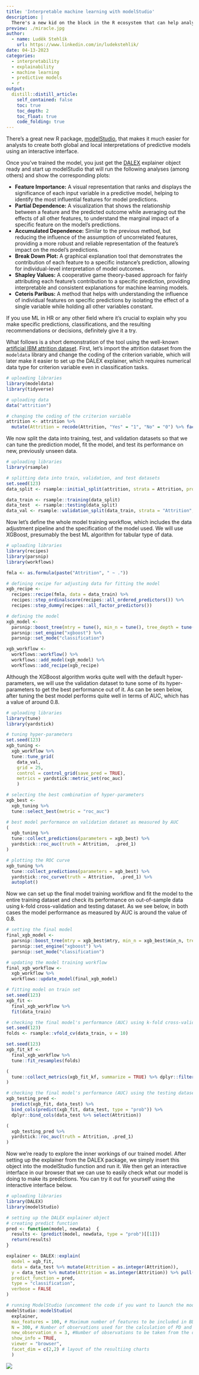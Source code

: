 ```yaml
---
title: 'Interpretable machine learning with modelStudio'
description: |
  There's a new kid on the block in the R ecosystem that can help analysts understand the behavior of their ML models.
preview: ./miracle.jpg
author:
  - name: Luděk Stehlík
    url: https://www.linkedin.com/in/ludekstehlik/
date: 04-13-2023
categories:
  - interpretability
  - explainability
  - machine learning
  - predictive models
  - r
output:
  distill::distill_article:
    self_contained: false
    toc: true
    toc_depth: 2
    toc_float: true
    code_folding: true
---
```


There's a great new R package, [modelStudio](https://cran.r-project.org/web/packages/modelStudio/index.html), that makes it much easier for analysts to create both global and local interpretations of predictive models using an interactive interface.

Once you've trained the model, you just get the [DALEX](https://cran.r-project.org/web/packages/DALEX/index.html) explainer object ready and start up modelStudio that will run the following analyses (among others) and show the corresponding plots:

* **Feature Importance:** A visual representation that ranks and displays the significance of each input variable in a predictive model, helping to identify the most influential features for model predictions.
* **Partial Dependence:** A visualization that shows the relationship between a feature and the predicted outcome while averaging out the effects of all other features, to understand the marginal impact of a specific feature on the model's predictions.
* **Accumulated Dependence:** Similar to the previous method, but reducing the influence of the assumption of uncorrelated features, providing a more robust and reliable representation of the feature's impact on the model's predictions.
* **Break Down Plot:** A graphical explanation tool that demonstrates the contribution of each feature to a specific instance's prediction, allowing for individual-level interpretation of model outcomes.
* **Shapley Values:** A cooperative game theory-based approach for fairly attributing each feature's contribution to a specific prediction, providing interpretable and consistent explanations for machine learning models.
* **Ceteris Paribus:** A method that helps with understanding the influence of individual features on specific predictions by isolating the effect of a single variable while holding all other variables constant.

If you use ML in HR or any other field where it's crucial to explain why you make specific predictions, classifications, and the resulting recommendations or decisions, definitely give it a try.

What follows is a short demonstration of the tool using the well-known [artificial IBM attrition dataset](https://www.kaggle.com/datasets/pavansubhasht/ibm-hr-analytics-attrition-dataset). First, let's import the attrition dataset from the `modeldata` library and change the coding of the criterion variable, which will later make it easier to set up the DALEX explainer, which requires numerical data type for criterion variable even in classification tasks.    

```r

# uploading libraries
library(modeldata)
library(tidyverse)

# uploading data
data("attrition")

# changing the coding of the criterion variable
attrition <- attrition %>%
  mutate(Attrition = recode(Attrition, "Yes" = "1", "No" = "0") %>% factor(levels = c("1", "0")))

```

We now split the data into training, test, and validation datasets so that we can tune the prediction model, fit the model, and test its performance on new, previously unseen data.

```r

# uploading libraries
library(rsample)

# splitting data into train, validation, and test datasets
set.seed(123)
data_split <- rsample::initial_split(attrition, strata = Attrition, prop = 0.8)

data_train <- rsample::training(data_split)
data_test  <- rsample::testing(data_split)
data_val <- rsample::validation_split(data_train, strata = "Attrition", prop = 0.8)

```

Now let's define the whole model training workflow, which includes the data adjustment pipeline and the specification of the model used. We will use XGBoost, presumably the best ML algorithm for tabular type of data.   

```r

# uploading libraries
library(recipes)
library(parsnip)
library(workflows)

fmla <- as.formula(paste("Attrition", " ~ ."))

# defining recipe for adjusting data for fitting the model
xgb_recipe <- 
  recipes::recipe(fmla, data = data_train) %>%
  recipes::step_ordinalscore(recipes::all_ordered_predictors()) %>%
  recipes::step_dummy(recipes::all_factor_predictors())

# defining the model
xgb_model <- 
  parsnip::boost_tree(mtry = tune(), min_n = tune(), tree_depth = tune(), trees = 1000) %>% 
  parsnip::set_engine("xgboost") %>% 
  parsnip::set_mode("classification")

xgb_workflow <- 
  workflows::workflow() %>% 
  workflows::add_model(xgb_model) %>% 
  workflows::add_recipe(xgb_recipe)

```

Although the XGBoost algorithm works quite well with the default hyper-parameters, we will use the validation dataset to tune some of its hyper-parameters to get the best performance out of it. As can be seen below, after tuning the best model performs quite well in terms of AUC, which has a value of around 0.8.

```r

# uploading libraries
library(tune)
library(yardstick)

# tuning hyper-parameters
set.seed(123)
xgb_tuning <- 
  xgb_workflow %>% 
  tune::tune_grid(
    data_val,
    grid = 25,
    control = control_grid(save_pred = TRUE),
    metrics = yardstick::metric_set(roc_auc)
    )

# selecting the best combination of hyper-parameters 
xgb_best <- 
  xgb_tuning %>% 
  tune::select_best(metric = "roc_auc")

# best model performance on validation dataset as measured by AUC 
(
  xgb_tuning %>% 
  tune::collect_predictions(parameters = xgb_best) %>% 
  yardstick::roc_auc(truth = Attrition,  .pred_1) 
)

# plotting the ROC curve
xgb_tuning %>% 
  tune::collect_predictions(parameters = xgb_best) %>% 
  yardstick::roc_curve(truth = Attrition,  .pred_1) %>%
  autoplot()

```

Now we can set up the final model training workflow and fit the model to the entire training dataset and check its performance on out-of-sample data using k-fold cross-validation and testing dataset. As we see below, in both cases the model performance as measured by AUC is around the value of 0.8. 

```r

# setting the final model
final_xgb_model <- 
  parsnip::boost_tree(mtry = xgb_best$mtry, min_n = xgb_best$min_n, tree_depth = xgb_best$tree_depth, trees = 1000) %>% 
  parsnip::set_engine("xgboost") %>% 
  parsnip::set_mode("classification")

# updating the model training workflow
final_xgb_workflow <- 
  xgb_workflow %>% 
  workflows::update_model(final_xgb_model)

# fitting model on train set
set.seed(123)
xgb_fit <- 
  final_xgb_workflow %>% 
  fit(data_train)

# checking the final model's performance (AUC) using k-fold cross-validation
set.seed(123)
folds <- rsample::vfold_cv(data_train, v = 10)

set.seed(123)
xgb_fit_kf <- 
  final_xgb_workflow %>% 
  tune::fit_resamples(folds)

(
  tune::collect_metrics(xgb_fit_kf, summarize = TRUE) %>% dplyr::filter(.metric == "roc_auc")
)

# checking the final model's performance (AUC) using the testing dataset
xgb_testing_pred <- 
  predict(xgb_fit, data_test) %>% 
  bind_cols(predict(xgb_fit, data_test, type = "prob")) %>% 
  dplyr::bind_cols(data_test %>% select(Attrition))

(
  xgb_testing_pred %>%           
  yardstick::roc_auc(truth = Attrition, .pred_1)
)

```

Now we're ready to explore the inner workings of our trained model. After setting up the explainer from the DALEX package, we simply insert this object into the modelStudio function and run it. We then get an interactive interface in our browser that we can use to easily check what our model is doing to make its predictions. You can try it out for yourself using the interactive interface below.

```r

# uploading libraries
library(DALEX)
library(modelStudio)

# setting up the DALEX explainer object
# creating predict function
pred <- function(model, newdata)  {
  results <- (predict(model, newdata, type = "prob")[[1]])
  return(results)
}

explainer <- DALEX::explain(
  model = xgb_fit,
  data = data_test %>% mutate(Attrition = as.integer(Attrition)),
  y = data_test %>% mutate(Attrition = as.integer(Attrition)) %>% pull(Attrition),
  predict_function = pred,
  type = "classification",
  verbose = FALSE 
)

# running ModelStudio (uncomment the code if you want to launch the modelStudio)
modelStudio::modelStudio(
  explainer,
  max_features = 100, # Maximum number of features to be included in BD, SV, and FI plots
  N = 300, # Number of observations used for the calculation of PD and AD
  new_observation_n = 3, #Number of observations to be taken from the data
  show_info = TRUE,
  viewer = "browser",
  facet_dim = c(2,2) # layout of the resultiing charts
  )

```

<img src="./charts.png">